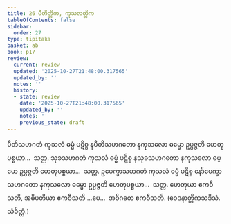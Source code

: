 ```yaml
---
title: 26 ပီတိတ္တိက, ကုသလတ္တိက
tableOfContents: false
sidebar:
  order: 27
type: tipitaka
basket: ab
book: p17
review:
  current: review
  updated: '2025-10-27T21:48:00.317565'
  updated_by: ''
  notes: ''
  history:
  - state: review
    date: '2025-10-27T21:48:00.317565'
    updated_by: ''
    notes: ''
    previous_state: draft
---
```



<ReviewStatus review={frontmatter.review} showDetails={true} />

<HypothesisAnnotation frontmatter={frontmatter} />

<DynamicBreadcrumb />

<Division number="43" book="p17" e="ch" v="40" p="302">

<Paragraph number="119" book="p17">
ပီတိသဟဂတံ ကုသလံ ဓမ္မံ ပဋိစ္စ နပီတိသဟဂတော နကုသလော ဓမ္မော ဥပ္ပဇ္ဇတိ ဟေတုပစ္စယာ…  သတ္တ.
</Paragraph>

<Paragraph number="120" book="p17">
သုခသဟဂတံ ကုသလံ ဓမ္မံ ပဋိစ္စ နသုခသဟဂတော နကုသလော ဓမ္မော ဥပ္ပဇ္ဇတိ ဟေတုပစ္စယာ…  သတ္တ.
</Paragraph>

<Paragraph number="121" book="p17">
ဥပေက္ခာသဟဂတံ ကုသလံ ဓမ္မံ ပဋိစ္စ နော်ပေက္ခာသဟဂတော နကုသလော ဓမ္မော ဥပ္ပဇ္ဇတိ ဟေတုပစ္စယာ…  သတ္တ.
</Paragraph>

<Paragraph number="122" book="p17">
ဟေတုယာ ဧကဝီသတိ, အဓိပတိယာ ဧကဝီသတိ …ပေ…  အဝိဂတေ ဧကဝီသတိ. (ဝေဒနာတ္တိကသဒိသံ. သံခိတ္တံ.)
</Paragraph>
</Division>